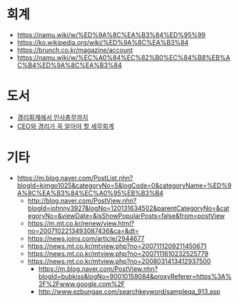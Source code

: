 = 회계 =
* [[나무위키 | https://namu.wiki/w/%ED%9A%8C%EA%B3%84%ED%95%99]]
* [[위키 | https://ko.wikipedia.org/wiki/%ED%9A%8C%EA%B3%84]]
* [[창업회계학교 | https://brunch.co.kr/magazine/account]]
* [[전산세무회계|https://namu.wiki/w/%EC%A0%84%EC%82%B0%EC%84%B8%EB%AC%B4%ED%9A%8C%EA%B3%84]]  

= 도서 =
* <u>[[경리회계에서 인사총무까지]]</u>
* <u>[[CEO와 경리가 꼭 알아야 할 세무회계]]</u> 

= 기타 =
* [[송혁준의 회계여행|https://m.blog.naver.com/PostList.nhn?blogId=kimgo1025&categoryNo=5&logCode=0&categoryName=%ED%9A%8C%EA%B3%84%EC%A0%95%EB%B3%B4]]
** [[1. 회계를 알면 새는 돈 막는다|http://blog.naver.com/PostView.nhn?blogId=johnny3927&logNo=120131634502&parentCategoryNo=&categoryNo=&viewDate=&isShowPopularPosts=false&from=postView]]
** [[2. 재산과 빚의 내역으로 본 재무상태|https://m.mt.co.kr/renew/view.html?no=2007102213493087436&ca=&dt=]]
** [[4. 부채도 자산인 이유|https://news.joins.com/article/2944677]]
** [[5. 자금의 조달과 운용 - 대차대조표 읽기|https://news.mt.co.kr/mtview.php?no=2007111209211450671]]
** [[6. 손익계산서에 담긴 경영정보|https://news.mt.co.kr/mtview.php?no=2007111610232525779]]
** [[19. 입출금 전표와 분개장 작성|https://news.mt.co.kr/mtview.php?no=2008031413412937500]]
*** [[전표작성과 분개|https://m.blog.naver.com/PostView.nhn?blogId=bubkiss&logNo=90010159084&proxyReferer=https%3A%2F%2Fwww.google.com%2F]]
*** [[대체전표, 입금전표, 출금전표의 차이점|http://www.ezbungae.com/searchkeyword/sampleqa_913.asp]]